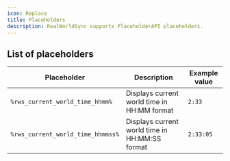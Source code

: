```yaml
---
icon: Replace
title: Placeholders
description: RealWorldSync supports PlaceholderAPI placeholders.
---
```


## List of placeholders

| Placeholder                       | Description                                    | Example value |
| --------------------------------- | ---------------------------------------------- | ------------- |
| `%rws_current_world_time_hhmm%`   | Displays current world time in HH:MM format    | `2:33`        |
| `%rws_current_world_time_hhmmss%` | Displays current world time in HH:MM:SS format | `2:33:05`     |

